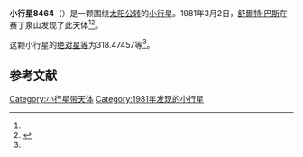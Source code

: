 {{Infobox planet
| bgcolour = #FFFFC0
| name = 8464 Polishook
| symbol = 
| image = 
| caption = 
| discovery = yes
| discovery_ref = 
| discoverer = [[舒爾特·巴斯|舒爾特·巴斯]]
| discovery_site = [[赛丁泉山|赛丁泉山]] 
| discovered = 1981年3月2日
| designations = yes
| mp_name = 
| named_after = 
| alt_names = 1981 EF28/ 1987 WB5 / 1991 RC13
| mp_category = [[主带小行星|主带小行星]]
| orbit_ref = <ref name="a">[http://ssd.jpl.nasa.gov/sbdb.cgi?sstr=8464 8464 Polishook] {{Wayback|url=http://ssd.jpl.nasa.gov/sbdb.cgi?sstr=8464 |date=20110609193608 }}，小行星數據庫瀏覽器（JPL Small-Body Database Browser）－[[美国国家航空航天局|美国国家航空航天局]]喷气推进实验室</ref>
| epoch = 2456400.5 (2013年4月18日更新)
| aphelion = {{convert|3.0537324|AU|km|3|abbr=on|lk=out}}
| perihelion = {{convert|2.2308802|AU|km|3|abbr=on}}
| semimajor = {{convert|2.6423063|AU|km|3|abbr=on}}
| eccentricity = 0.1557072
| period = 1568.820221 [[日|日]]<br />4.3[[儒略年|儒略年]]
| avg_speed = 
| inclination = 10.44151
| asc_node = 9.72338
| mean_anomaly = 
| arg_peri = 318.47457
| satellites = 
| physical_characteristics = yes
| dimensions = 
| mass = 
| density = 
| surface_grav = 
| escape_velocity = 
| sidereal_day = 
| axial_tilt = 
| pole_ecliptic_lat = 
| pole_ecliptic_lon = 
| albedo = 
| temperatures= 
| temp_name1 = 
| mean_temp_1 = 
| max_temp_1 = 
| temp_name2 = 
| max_temp_2 = 
| spectral_type = 
| abs_magnitude = 318.47457
}}

'''小行星8464'''（{{lang-en|8464 Polishook}}）是一颗围绕[[太阳|太阳]][[公转|公转]]的[[小行星|小行星]]。1981年3月2日，[[舒爾特·巴斯|舒爾特·巴斯]]在赛丁泉山发现了此天体<ref name="a" /><ref>{{cite news|title=小行星列表|url=http://cfa-www.harvard.edu/iau/lists/NumberedMPs.txt|accessdate=2013-07-08|newspaper=哈佛大学|archive-date=2008-05-17|archive-url=https://web.archive.org/web/20080517010638/http://cfa-www.harvard.edu/iau/lists/NumberedMPs.txt|dead-url=no}}</ref>。

这颗小行星的[[绝对星等|绝对星等]]为318.47457等<ref name="a" />。

==参考文献==
{{reflist}}
{{Minor Planet Number|[[小行星8463|小行星8463]]|[[小行星8465|小行星8465]]}}

{{小天体}}

[[Category:小行星带天体|Category:小行星带天体]]
[[Category:1981年发现的小行星|Category:1981年发现的小行星]]

{{asteroid-stub}}
